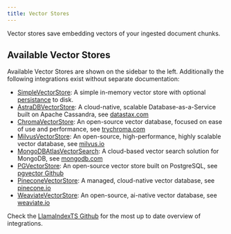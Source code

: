 ```yaml
---
title: Vector Stores
---
```


Vector stores save embedding vectors of your ingested document chunks.

## Available Vector Stores

Available Vector Stores are shown on the sidebar to the left. Additionally the following integrations exist without separate documentation:

- [SimpleVectorStore](/docs/api/classes/SimpleVectorStore): A simple in-memory vector store with optional [persistance](/docs/llamaindex/modules/data_stores#local-storage) to disk.
- [AstraDBVectorStore](/docs/api/classes/AstraDBVectorStore): A cloud-native, scalable Database-as-a-Service built on Apache Cassandra, see [datastax.com](https://www.datastax.com/products/datastax-astra)
- [ChromaVectorStore](/docs/api/classes/ChromaVectorStore): An open-source vector database, focused on ease of use and performance, see [trychroma.com](https://www.trychroma.com/)
- [MilvusVectorStore](/docs/api/classes/MilvusVectorStore): An open-source, high-performance, highly scalable vector database, see [milvus.io](https://milvus.io/)
- [MongoDBAtlasVectorSearch](/docs/api/classes/MongoDBAtlasVectorSearch): A cloud-based vector search solution for MongoDB, see [mongodb.com](https://www.mongodb.com/products/platform/atlas-vector-search)
- [PGVectorStore](/docs/api/classes/PGVectorStore): An open-source vector store built on PostgreSQL, see [pgvector Github](https://github.com/pgvector/pgvector)
- [PineconeVectorStore](/docs/api/classes/PineconeVectorStore): A managed, cloud-native vector database, see [pinecone.io](https://www.pinecone.io/)
- [WeaviateVectorStore](/docs/api/classes/WeaviateVectorStore): An open-source, ai-native vector database, see [weaviate.io](https://weaviate.io/)

Check the [LlamaIndexTS Github](https://github.com/run-llama/LlamaIndexTS) for the most up to date overview of integrations.

